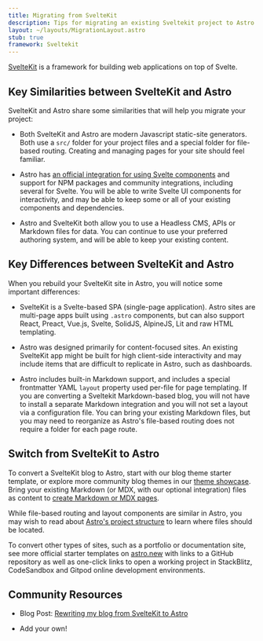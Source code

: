 ```yaml
---
title: Migrating from SvelteKit
description: Tips for migrating an existing Sveltekit project to Astro
layout: ~/layouts/MigrationLayout.astro
stub: true
framework: Sveltekit
---
```


[SvelteKit](https://kit.svelte.dev) is a framework for building web applications on top of Svelte.

## Key Similarities between SvelteKit and Astro

SvelteKit and Astro share some similarities that will help you migrate your project:

- Both SvelteKit and Astro are modern Javascript static-site generators. Both use a `src/` folder for your project files and a special folder for file-based routing. Creating and managing pages for your site should feel familiar.

- Astro has [an official integration for using Svelte components](/en/guides/integrations-guide/svelte/) and support for NPM packages and community integrations, including several for Svelte. You will be able to write Svelte UI components for interactivity, and may be able to keep some or all of your existing components and dependencies.

- Astro and SvelteKit both allow you to use a Headless CMS, APIs or Markdown files for data. You can continue to use your preferred authoring system, and will be able to keep your existing content.

## Key Differences between SvelteKit and Astro

When you rebuild your SvelteKit site in Astro, you will notice some important differences:

- SvelteKit is a Svelte-based SPA (single-page application). Astro sites are multi-page apps built using `.astro` components, but can also support React, Preact, Vue.js, Svelte, SolidJS, AlpineJS, Lit and raw HTML templating.

- Astro was designed primarily for content-focused sites. An existing SvelteKit app might be built for high client-side interactivity and may include items that are difficult to replicate in Astro, such as dashboards.

- Astro includes built-in Markdown support, and includes a special frontmatter YAML `layout` property used per-file for page templating. If you are converting a Sveltekit Markdown-based blog, you will not have to install a separate Markdown integration and you will not set a layout via a configuration file. You can bring your existing Markdown files, but you may need to reorganize as Astro's file-based routing does not require a folder for each page route.


## Switch from SvelteKit to Astro

To convert a SvelteKit blog to Astro, start with our blog theme starter template, or explore more community blog themes in our [theme showcase](https://astro.build/themes/). Bring your existing Markdown (or MDX, with our optional integration) files as content to [create Markdown or MDX pages](/en/guides/markdown-content/).

While file-based routing and layout components are similar in Astro, you may wish to read about [Astro's project structure](/en/core-concepts/project-structure/) to learn where files should be located.

To convert other types of sites, such as a portfolio or documentation site, see more official starter templates on [astro.new](https://astro.new) with links to a GitHub repository as well as one-click links to open a working project in StackBlitz, CodeSandbox and Gitpod online development environments.

## Community Resources

- Blog Post: [Rewriting my blog from SvelteKit to Astro](https://kharann.com/blog/rewriting-my-blog/)

- Add your own!